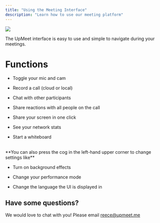 ```yaml
---
title: "Using the Meeting Interface"
description: "Learn how to use our meeting platform"
---
```

 
<Frame>
  <img src="/images/meeting-interface.png" />
</Frame>


The UpMeet interface is easy to use and simple to navigate during your meetings.
<br />
# Functions
* Toggle your mic and cam

* Record a call (cloud or local)

* Chat with other participants

* Share reactions with all people on the call

* Share your screen in one click

* See your network stats

* Start a whiteboard
<br/>
**You can also press the cog in the left-hand upper corner to change settings like**

* Turn on background effects

* Change your performance mode

* Change the language the UI is displayed in

## Have some questions?
We would love to chat with you! Please email reece@upmeet.me
